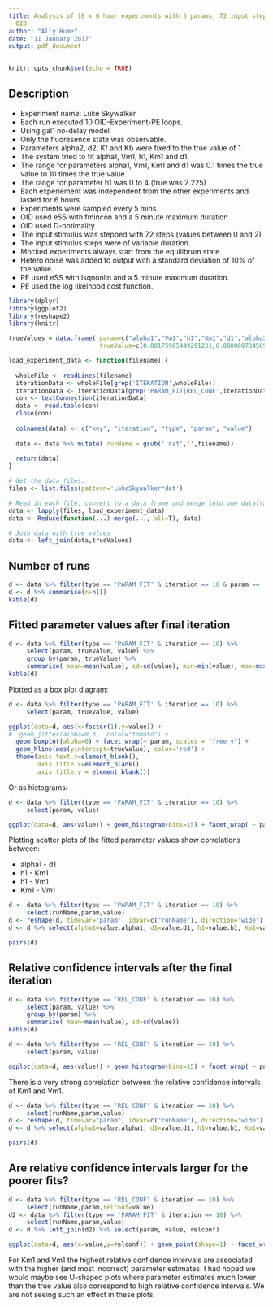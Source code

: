 ```yaml
---
title: Analysis of 10 x 6 hour experiments with 5 params, 72 input steps, 5 mins for
  OID
author: "Ally Hume"
date: "11 January 2017"
output: pdf_document
---
```


```r
knitr::opts_chunk$set(echo = TRUE)
```

## Description

* Experiment name: Luke Skywalker
* Each run executed 10 OID-Experiment-PE loops. 
* Using gal1 no-delay model
* Only the fluoresence state was observable.
* Parameters alpha2, d2, Kf and Kb were fixed to the true value of 1.
* The system tried to fit alpha1, Vm1, h1, Km1 and d1.
* The range for parameters alpha1, Vm1, Km1 and d1 was 0.1 times the true value to 10 times the true value.
* The range for parameter h1 was 0 to 4 (true was 2.225)
* Each experiement was independent from the other experiments and lasted for 6 hours.
* Experiments were sampled every 5 mins.
* OID used eSS with fmincon and a 5 minute maximum duration
* OID used D-optimality
* The input stimulus was stepped with 72 steps (values between 0 and 2)
* The input stimulus steps were of variable duration.
* Mocked experiments always start from the equilibrum state
* Hetero noise was added to output with a standard deviation of 10% of the value.
* PE used eSS with lsqnonlin and a 5 minute maximum duration.
* PE used the log likelhood cost function.

```r
library(dplyr)
library(ggplot2)
library(reshape2)
library(knitr)

trueValues = data.frame( param=c("alpha1","Vm1","h1","Km1","d1","alpha2","d2","Kf","Kb"),
                         trueValue=c(0.00175985449291231,0.0800887345690361,2.22548971250921,3.35948035905386,0.0100614569676223,1,1,1,1) )

load_experiment_data <- function(filename) {
  
  wholeFile <- readLines(filename)
  iterationData <- wholeFile[grep('ITERATION',wholeFile)]
  iterationData <- iterationData[grep('PARAM_FIT|REL_CONF',iterationData)]
  con <- textConnection(iterationData)
  data <- read.table(con)
  close(con)
  
  colnames(data) <- c("key", "iteration", "type", "param", "value")
  
  data <- data %>% mutate( runName = gsub('.dat','',filename))
  
  return(data)
}

# Get the data files.
files <- list.files(pattern='LukeSkywalker*dat')

# Read in each file, convert to a data frame and merge into one dataframe
data <- lapply(files, load_experiment_data)
data <- Reduce(function(...) merge(..., all=T), data)

# Join data with true values
data <- left_join(data,trueValues)
```

## Number of runs

```r
d <- data %>% filter(type == 'PARAM_FIT' & iteration == 10 & param == 'alpha1')
d <- d %>% summarise(n=n())
kable(d)
```

## Fitted parameter values after final iteration

```r
d <- data %>% filter(type == 'PARAM_FIT' & iteration == 10) %>% 
     select(param, trueValue, value) %>% 
     group_by(param, trueValue) %>% 
     summarize( mean=mean(value), sd=sd(value), min=min(value), max=max(value))
kable(d)
```

Plotted as a box plot diagram:

```r
d <- data %>% filter(type == 'PARAM_FIT' & iteration == 10) %>% 
     select(param, trueValue, value) 

ggplot(data=d, aes(x=factor(1),y=value)) + 
#  geom_jitter(alpha=0.3,  color="tomato") +
  geom_boxplot(alpha=0) + facet_wrap(~ param, scales = "free_y") +
  geom_hline(aes(yintercept=trueValue), color='red') +
  theme(axis.text.x=element_blank(),
        axis.title.x=element_blank(), 
        axis.title.y = element_blank()) 
```

Or as histograms:

```r
d <- data %>% filter(type == 'PARAM_FIT' & iteration == 10) %>% 
     select(param, value) 

ggplot(data=d, aes(value)) + geom_histogram(bins=15) + facet_wrap( ~ param, scales="free")

```

Plotting scatter plots of the fitted parameter values show correlations between:

* alpha1 - d1
* h1 - Km1
* h1 - Vm1
* Km1 - Vm1
     
```r
d <- data %>% filter(type == 'PARAM_FIT' & iteration == 10) %>% 
     select(runName,param,value)
d <- reshape(d, timevar="param", idvar=c("runName"), direction="wide")
d <- d %>% select(alpha1=value.alpha1, d1=value.d1, h1=value.h1, Km1=value.Km1, Vm1=value.Vm1)

pairs(d)
```

## Relative confidence intervals after the final iteration

```r
d <- data %>% filter(type == 'REL_CONF' & iteration == 10) %>% 
     select(param, value) %>% 
     group_by(param) %>% 
     summarize( mean=mean(value), sd=sd(value))
kable(d)
```

```r
d <- data %>% filter(type == 'REL_CONF' & iteration == 10) %>% 
     select(param, value) 

ggplot(data=d, aes(value)) + geom_histogram(bins=15) + facet_wrap( ~ param, scales="free")

```

There is a very strong correlation between the relative confidence intervals of Km1 and Vm1.

```r
d <- data %>% filter(type == 'REL_CONF' & iteration == 10) %>% 
     select(runName,param,value)
d <- reshape(d, timevar="param", idvar=c("runName"), direction="wide")
d <- d %>% select(alpha1=value.alpha1, d1=value.d1, h1=value.h1, Km1=value.Km1, Vm1=value.Vm1)

pairs(d)
```

## Are relative confidence intervals larger for the poorer fits?

```r
d <- data %>% filter(type == 'REL_CONF' & iteration == 10) %>% 
     select(runName,param,relconf=value)
d2 <- data %>% filter(type == 'PARAM_FIT' & iteration == 10) %>% 
     select(runName,param,value)
d <- d %>% left_join(d2) %>% select(param, value, relconf) 

ggplot(data=d, aes(x=value,y=relconf)) + geom_point(shape=1) + facet_wrap( ~ param, scales="free")
```

For Km1 and Vm1 the highest relative confidence intervals are associated with the higher (and most incorrect) parameter estimates. I had hoped we would maybe see U-shaped plots where parameter estimates much lower than the true value also correspond to high relative confidence intervals. We are not seeing such an effect in these plots.
